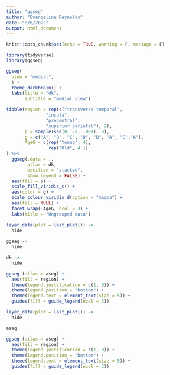 ```yaml
---
title: "ggseg"
author: "Evangeline Reynolds"
date: "8/6/2022"
output: html_document
---
```


```r
knitr::opts_chunk$set(echo = TRUE, warning = F, message = F)
```


```r
library(tidyverse)
library(ggseg)

ggseg(
  view = "medial",
  ) + 
  theme_darkbrain() + 
  labs(title = "dk",
       subtitle = "medial view")
```



```r
tibble(region = rep(c("transverse temporal",
               "insula",
               "precentral",
               "superior parietal"), 2),
       p = sample(seq(0, .5, .001), 8),
       g = c("A", "B", "C", "D", "B", "A", "C","A"),
       AgeG = c(rep("Young", 4),
                rep("Old", 4 ))
) %>%
  ggseg(.data = .,
        atlas = dk,
        position = "stacked", 
        show.legend = FALSE) +
  aes(fill = p) +
  scale_fill_viridis_c() +
  aes(color = g) +
  scale_colour_viridis_d(option = "magma") + 
  aes(fill = NULL) + 
  facet_wrap(~AgeG, ncol = 3) +
  labs(title = "Ungrouped data") 

layer_data(plot = last_plot()) ->
  hide
  
ggseg ->
  hide

dk ->
  hide

```


```r
ggseg (atlas = aseg) + 
  aes(fill = region) +
  theme(legend.justification = c(1, 0)) +
  theme(legend.position = "bottom") +
  theme(legend.text = element_text(size = 5)) +
  guides(fill = guide_legend(ncol = 3)) 

layer_data(plot = last_plot()) ->
  hide

aseg
```


```r
ggseg (atlas = aseg) + 
  aes(fill = region) +
  theme(legend.justification = c(1, 0)) +
  theme(legend.position = "bottom") +
  theme(legend.text = element_text(size = 5)) +
  guides(fill = guide_legend(ncol = 3)) 
```


